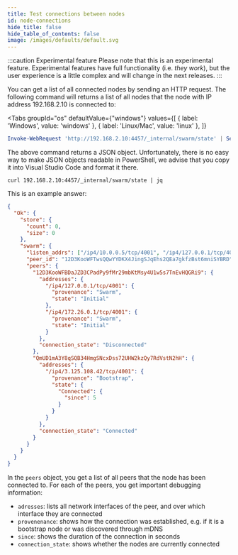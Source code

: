 ```yaml
---
title: Test connections between nodes
id: node-connections
hide_title: false
hide_table_of_contents: false
image: /images/defaults/default.svg
---
```


:::caution Experimental feature
Please note that this is an experimental feature. Experimental features have full functionality (i.e. _they work_), but the user experience is a little complex and will change in the next releases.
:::

You can get a list of all connected nodes by sending an HTTP request. The following command will returns a list of all nodes that the node with IP address 192.168.2.10 is connected to:


<Tabs
  groupId="os"
  defaultValue={"windows"}
  values={[
    { label: 'Windows', value: 'windows' },
    { label: 'Linux/Mac', value: 'linux' },
  ]}
>


<TabItem value="windows">


```powershell
Invoke-WebRequest 'http://192.168.2.10:4457/_internal/swarm/state' | Select-Object -Expand Content
```

The above command returns a JSON object. Unfortunately, there is no easy way to make JSON objects readable in PowerShell, we advise that you copy it into Visual Studio Code and format it there.

</TabItem>
<TabItem value="linux">


```text
curl 192.168.2.10:4457/_internal/swarm/state | jq
```

</TabItem>
</Tabs>


This is an example answer:

```json
{
  "Ok": {
    "store": {
      "count": 0,
      "size": 0
    },
    "swarm": {
      "listen_addrs": ["/ip4/10.0.0.5/tcp/4001", "/ip4/127.0.0.1/tcp/4001"],
      "peer_id": "12D3KooWFTwsQQwYYDKX4JingSJqEhs2QEa7gkfzBst6mniSYBRD",
      "peers": {
        "12D3KooWFBDaJZD3CPadPy9fMr29mbKtMsy4U1w5s7TnEvHQGRi9": {
          "addresses": {
            "/ip4/127.0.0.1/tcp/4001": {
              "provenance": "Swarm",
              "state": "Initial"
            },
            "/ip4/172.26.0.1/tcp/4001": {
              "provenance": "Swarm",
              "state": "Initial"
            }
          },
          "connection_state": "Disconnected"
        },
        "QmUD1mA3Y8qSQB34HmgSNcxDss72UHW2kzQy7RdVstN2hH": {
          "addresses": {
            "/ip4/3.125.108.42/tcp/4001": {
              "provenance": "Bootstrap",
              "state": {
                "Connected": {
                  "since": 5
                }
              }
            }
          },
          "connection_state": "Connected"
        }
      }
    }
  }
}
```

In the `peers` object, you get a list of all peers that the node has been connected to. For each of the peers, you
get important debugging information:

- `adresses`: lists all network interfaces of the peer, and over which interface they are connected
- `provenenance`: shows how the connection was established, e.g. if it is a bootstrap node or was discovered through mDNS
- `since`: shows the duration of the connection in seconds
- `connection_state`: shows whether the nodes are currently connected
